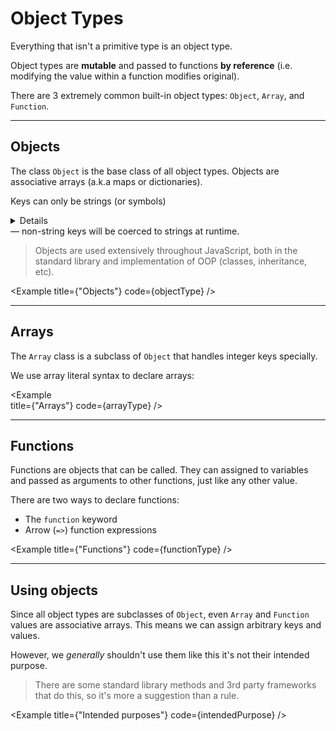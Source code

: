 
# Object Types

Everything that isn't a primitive type is an object type. 

Object types are **mutable** and passed to functions **by reference** (i.e. modifying the value within a function modifies original).

There are 3 extremely common built-in object types: `Object`, `Array`, and `Function`.

---

## Objects

The class `Object` is the base class of all object types. Objects are associative arrays (a.k.a maps or dictionaries).

Keys can only be strings (or symbols)<Details condition={IS_TYPESCRIPT}>, although we can restrict the set of allowed keys (e.g. to numbers) using type annotations</Details> — non-string keys will be coerced to strings at runtime.

> Objects are used extensively throughout JavaScript, both in the standard library and implementation of OOP (classes, inheritance, etc).

<Example
  title={"Objects"}
  code={objectType}
/>

---

## Arrays

The `Array` class is a subclass of `Object` that handles integer keys specially.

We use array literal syntax to declare arrays:

<Example   
  title={"Arrays"}
  code={arrayType}
/>

---

## Functions

Functions are objects that can be called. They can assigned to variables and passed as arguments to other functions, just like any other value.

There are two ways to declare functions:

- The `function` keyword
- Arrow (`=>`) function expressions

<Example
  title={"Functions"}
  code={functionType}
/>

---

## Using objects

Since all object types are subclasses of `Object`, even `Array` and `Function` values are associative arrays. This means we can assign arbitrary keys and values.

However, we _generally_ shouldn't use them like this it's not their intended purpose.

> There are some standard library methods and 3rd party frameworks that do this, so it's more a suggestion than a rule.

<Example
  title={"Intended purposes"}
  code={intendedPurpose}
/>
